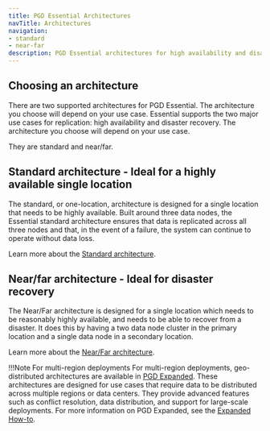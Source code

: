 ```yaml
---
title: PGD Essential Architectures
navTitle: Architectures
navigation:
- standard
- near-far
description: PGD Essential architectures for high availability and disaster recovery and how to implement them.
---
```


## Choosing an architecture

There are two supported architectures for PGD Essential. The architecture you choose will depend on your use case. Essential supports the two major use cases for replication: high availability and disaster recovery. The architecture you choose will depend on your use case.

They are standard and near/far.

## Standard architecture - Ideal for a highly available single location

The standard, or one-location, architecture is designed for a single location that needs to be highly available. Built around three data nodes, the Essential standard architecture ensures that data is replicated across all three nodes and that, in the event of a failure, the system can continue to operate without data loss.

Learn more about the [Standard architecture](standard).

## Near/far architecture - Ideal for disaster recovery

The Near/Far architecture is designed for a single location which needs to be reasonably highly available, and needs to be able to recover from a disaster. It does this by having a two data node cluster in the primary location and a single data node in a secondary location.

Learn more about the [Near/Far architecture](near-far).

!!!Note For multi-region deployments
   For multi-region deployments, geo-distributed architectures are available in [PGD Expanded](/pgd/latest/expanded-how-to/architectures/). These architectures are designed for use cases that require data to be distributed across multiple regions or data centers. They provide advanced features such as conflict resolution, data distribution, and support for large-scale deployments.
   For more information on PGD Expanded, see the [Expanded How-to](/pgd/latest/expanded-how-to).
